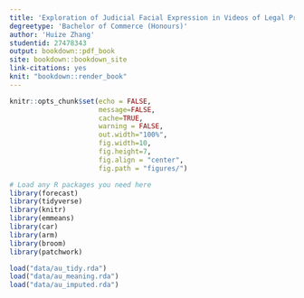 ```yaml
---
title: 'Exploration of Judicial Facial Expression in Videos of Legal Proceedings'
degreetype: 'Bachelor of Commerce (Honours)'
author: 'Huize Zhang'
studentid: 27478343
output: bookdown::pdf_book
site: bookdown::bookdown_site
link-citations: yes
knit: "bookdown::render_book"
---
```


```r
knitr::opts_chunk$set(echo = FALSE, 
                      message=FALSE, 
                      cache=TRUE, 
                      warning = FALSE,
                      out.width="100%",
                      fig.width=10, 
                      fig.height=7, 
                      fig.align = "center", 
                      fig.path = "figures/")

# Load any R packages you need here
library(forecast)
library(tidyverse)
library(knitr)
library(emmeans)
library(car)
library(arm)
library(broom)
library(patchwork)

load("data/au_tidy.rda")
load("data/au_meaning.rda")
load("data/au_imputed.rda")

```
<!-- 
Edit these lines as appropriate.
The actual thesis content is in several Rmd files.

You'll need to edit the _bookdown.yml file to set the order in which you'd like them to appear. 

If you have specific LaTeX packages to add, put them in monashthesis.tex.

You will need to ensure you have installed the knitr and bookdown packages for R.

You will also need LaTeX installed on your computer.
-->


